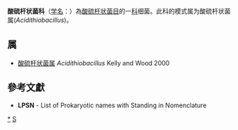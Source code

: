 {{Automatic taxobox
| taxon = Acidithiobacillaceae
| authority = Garrity et al., 2005
| type genus = 酸硫杆状菌属<br>''Acidithiobacillus''
| type genus authority = Kelly and Wood, 2000
}}
'''酸硫杆状菌科'''（[[学名|学名]]：{{lang|la|''Acidithiobacillaceae''}}）為[[酸硫杆状菌目|酸硫杆状菌目]]的一[[科|科]]细菌。此科的模式属为酸硫杆状菌属(''Acidithiobacillus'')。

==属==
* [[酸硫杆状菌属|酸硫杆状菌属]] ''Acidithiobacillus'' Kelly and Wood 2000

==參考文獻==
{{reflist}}
* '''LPSN''' - List of Prokaryotic names with Standing in Nomenclature

{{taxonbar}}

[[Category:_酸硫杆状菌科|*]]
[[Category:2005年描述的分类群|S]]